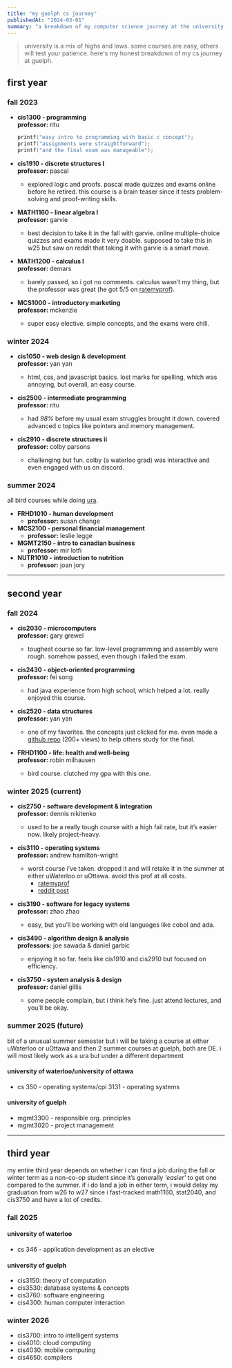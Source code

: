 ```yaml
---
title: "my guelph cs journey"
publishedAt: "2024-03-01"
summary: "a breakdown of my computer science journey at the university of guelph, semester by semester.  "
---
```


> university is a mix of highs and lows. some courses are easy, others will test your patience. here's my honest breakdown of my cs journey at guelph.

## **first year**  

### **fall 2023**  

- **cis1300 - programming**  
  **professor:** ritu  
  ```c
  printf("easy intro to programming with basic c concept");
  printf("assignments were straightforward");
  printf("and the final exam was manageable");
  ```

- **cis1910 - discrete structures I**  
  **professor:** pascal  
  - explored logic and proofs. pascal made quizzes and exams online before he retired. this course is a brain teaser since it tests problem-solving and proof-writing skills.  

- **MATH1160 - linear algebra I**  
  **professor:** garvie  
  - best decision to take it in the fall with garvie. online multiple-choice quizzes and exams made it very doable. supposed to take this in w25 but saw on reddit that taking it with garvie is a smart move.  

- **MATH1200 - calculus I**  
  **professor:** demars  
  - barely passed, so i got no comments. calculus wasn’t my thing, but the professor was great (he got 5/5 on [ratemyprof](https://www.ratemyprofessors.com/professor/1404136)).  

- **MCS1000 - introductory marketing**  
  **professor:** mckenzie  
  - super easy elective. simple concepts, and the exams were chill.  

### **winter 2024**  

- **cis1050 - web design & development**  
  **professor:** yan yan  
  - html, css, and javascript basics. lost marks for spelling, which was annoying, but overall, an easy course.  

- **cis2500 - intermediate programming**  
  **professor:** ritu  
  - had *98%* before my usual exam struggles brought it down. covered advanced c topics like pointers and memory management.  

- **cis2910 - discrete structures ii**  
  **professor:** colby parsons  
  - challenging but fun. colby (a waterloo grad) was interactive and even engaged with us on discord.  

### **summer 2024**  

all bird courses while doing [ura](https://faizm.vercel.app/blog/ura-journey).  

- **FRHD1010 - human development**  
  - **professor:** susan change
- **MCS2100 - personal financial management**    
  - **professor:** leslie legge
- **MGMT2150 - intro to canadian business**    
  - **professor:** mir lotfi
- **NUTR1010 - introduction to nutrition**    
  - **professor:** joan jory

---

## **second year**  

### **fall 2024**  

- **cis2030 - microcomputers**  
  **professor:** gary grewel  
  - toughest course so far. low-level programming and assembly were rough. somehow passed, even though i failed the exam.  

- **cis2430 - object-oriented programming**  
  **professor:** fei song  
  - had java experience from high school, which helped a lot. really enjoyed this course.  

- **cis2520 - data structures**  
  **professor:** yan yan  
  - one of my favorites. the concepts just clicked for me. even made a [github repo](https://github.com/faizm10/cis2520-exam-review) (200+ views) to help others study for the final.  

- **FRHD1100 - life: health and well-being**  
  **professor:** robin milhausen
  - bird course. clutched my gpa with this one.  

### **winter 2025 (current)**  

- **cis2750 - software development & integration**  
  **professor:** dennis nikitenko  
  - used to be a really tough course with a high fail rate, but it’s easier now. likely project-heavy.  

- **cis3110 - operating systems**  
  **professor:** andrew hamilton-wright  
  - worst course i’ve taken. dropped it and will retake it in the summer at either uWaterloo or uOttawa. avoid this prof at all costs.  
    - [ratemyprof](https://www.ratemyprofessors.com/professor/2707345)  
    - [reddit post](https://www.reddit.com/r/uoguelph/comments/1indyyi/cis3110_prof_receives_30_10_reviews_in_3_hours/)  

- **cis3190 - software for legacy systems**  
  **professor:** zhao zhao  
  - easy, but you’ll be working with old languages like cobol and ada.  

- **cis3490 - algorithm design & analysis**  
  **professors:** joe sawada & daniel garbic  
  - enjoying it so far. feels like cis1910 and cis2910 but focused on efficiency.  

- **cis3750 - system analysis & design**  
  **professor:** daniel gillis  
  - some people complain, but i think he’s fine. just attend lectures, and you’ll be okay.  

### **summer 2025 (future)**  

bit of a unusual summer semester but i will be taking a course at either uWaterloo or uOttawa and then 2 summer courses at guelph, both are DE. i will most likely work as a ura but under a different department

#### university of waterloo/university of ottawa

- cs 350 - operating systems/cpi 3131 - operating systems

#### university of guelph

- mgmt3300 - responsible org. principles
- mgmt3020 - project management

---

## **third year**  

my entire third year depends on whether i can find a job during the fall or winter term as a non-co-op student since it’s generally *'easier'* to get one compared to the summer. if i do land a job in either term, i would delay my graduation from w26 to w27 since i fast-tracked math1160, stat2040, and cis3750 and have a lot of credits.

### **fall 2025**  

#### university of waterloo

- cs 346 - application development as an elective

#### university of guelph

- cis3150: theory of computation
- cis3530: database systems & concepts
- cis3760: software engineering
- cis4300: human computer interaction


### **winter 2026**  

- cis3700: intro to intelligent systems
- cis4010: cloud computing
- cis4030: mobile computing
- cis4650: compilers